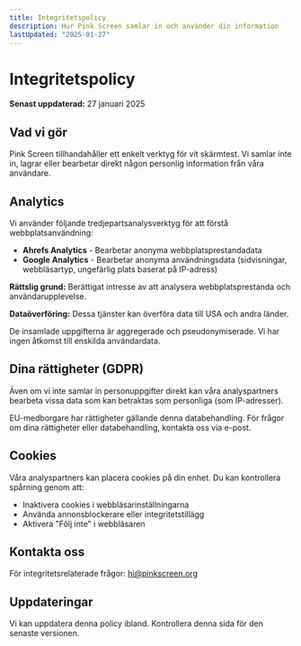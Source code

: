 ```yaml
---
title: Integritetspolicy
description: Hur Pink Screen samlar in och använder din information
lastUpdated: "2025-01-27"
---
```


# Integritetspolicy

**Senast uppdaterad:** 27 januari 2025

## Vad vi gör

Pink Screen tillhandahåller ett enkelt verktyg för vit skärmtest. Vi samlar inte in, lagrar eller bearbetar direkt någon personlig information från våra användare.

## Analytics

Vi använder följande tredjepartsanalysverktyg för att förstå webbplatsanvändning:

- **Ahrefs Analytics** - Bearbetar anonyma webbplatsprestandadata
- **Google Analytics** - Bearbetar anonyma användningsdata (sidvisningar, webbläsartyp, ungefärlig plats baserat på IP-adress)

**Rättslig grund:** Berättigat intresse av att analysera webbplatsprestanda och användarupplevelse.

**Dataöverföring:** Dessa tjänster kan överföra data till USA och andra länder.

De insamlade uppgifterna är aggregerade och pseudonymiserade. Vi har ingen åtkomst till enskilda användardata.

## Dina rättigheter (GDPR)

Även om vi inte samlar in personuppgifter direkt kan våra analyspartners bearbeta vissa data som kan betraktas som personliga (som IP-adresser).

EU-medborgare har rättigheter gällande denna databehandling. För frågor om dina rättigheter eller databehandling, kontakta oss via e-post.

## Cookies

Våra analyspartners kan placera cookies på din enhet. Du kan kontrollera spårning genom att:

- Inaktivera cookies i webbläsarinställningarna
- Använda annonsblockerare eller integritetstillägg
- Aktivera "Följ inte" i webbläsaren

## Kontakta oss

För integritetsrelaterade frågor: hi@pinkscreen.org

## Uppdateringar

Vi kan uppdatera denna policy ibland. Kontrollera denna sida för den senaste versionen.
